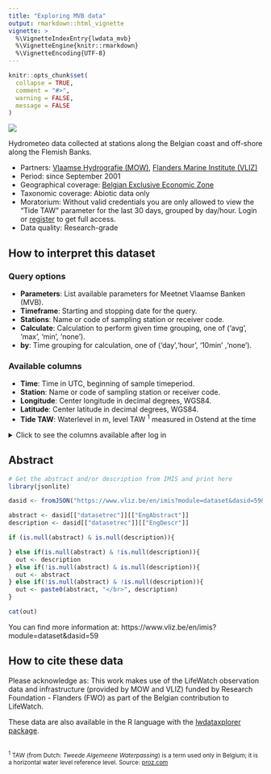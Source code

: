 ```yaml
---
title: "Exploring MVB data"
output: rmarkdown::html_vignette
vignette: >
  %\VignetteIndexEntry{lwdata_mvb}
  %\VignetteEngine{knitr::rmarkdown}
  %\VignetteEncoding{UTF-8}
---
```


```r
knitr::opts_chunk$set(
  collapse = TRUE,
  comment = "#>",
  warning = FALSE,
  message = FALSE
)
```

<!-- Insert image -->
<img src="lwde_mvb.png" class="rightimg"  />

<!-- Describe datatype in one or two sentences. -->
Hydrometeo data collected at stations along the Belgian coast and off-shore along the Flemish Banks.

- Partners: [Vlaamse Hydrografie (MOW)](http://www.vliz.be/en/imis?module=institute&insid=7831), [Flanders Marine Institute (VLIZ)](https://www.vliz.be/en/imis?module=institute&insid=36)
- Period: since September 2001
- Geographical coverage: [Belgian Exclusive Economic Zone](https://www.marineregions.org/gazetteer.php?p=details&id=3293)
- Taxonomic coverage: Abiotic data only
- Moratorium: Without valid credentials you are only allowed to view the "Tide TAW" parameter for the last 30 days, grouped by day/hour. Login or [register](https://rshiny.lifewatch.be/account?p=register) to get full access.
- Data quality: Research-grade
 
## How to interpret this dataset
 
### Query options
* **Parameters**: List available parameters for Meetnet Vlaamse Banken (MVB).
* **Timeframe**: Starting and stopping date for the query.
* **Stations**: Name or code of sampling station or receiver code.
* **Calculate**: Calculation to perform given time grouping, one of ('avg', 'max', 'min', 'none').
* **by**: Time grouping for calculation, one of ('day','hour', '10min' ,'none').
 
### Available columns
* **Time**: Time in UTC, beginning of sample timeperiod.
* **Station**: Name or code of sampling station or receiver code.
* **Longitude**: Center longitude in decimal degrees, WGS84.
* **Latitude**: Center latitude in decimal degrees, WGS84.
* **Tide TAW**: Waterlevel in m, level TAW <sup>1</sup> measured in Ostend at the time

<details>
  <summary>Click to see the columns available after log in</summary>
  <ul>
    <li><strong>1% wave height</strong></li>
    <li><strong>10 % wave height</strong></li>
    <li><strong>10% highest waves</strong></li>
    <li><strong>Air pressure</strong></li>
    <li><strong>Air temperature</strong></li>
    <li><strong>Average current direction</strong></li>
    <li><strong>Average current velocity</strong></li>
    <li><strong>Average wave period</strong></li>
    <li><strong>Average wind direction</strong></li>
    <li><strong>Average wind speed (at sensor height)</strong></li>
    <li><strong>Average wind speed at 10 m</strong></li>
    <li><strong>Average Windspeed</strong></li>
    <li><strong>Ground temperature</strong></li>
    <li><strong>Height waves with period > 10 s</strong></li>
    <li><strong>High frequent wave direction</strong></li>
    <li><strong>Low frequent wave direction</strong></li>
    <li><strong>Max 1 sec gust of wind at 10 m</strong></li>
    <li><strong>Max 3 sec gust of wind (at sensor height).</strong></li>
    <li><strong>Max 3 sec wind speed at 10 m</strong></li>
    <li><strong>Max 3 sec Windgust</strong></li>
    <li><strong>Max. windspeed at 10m</strong></li>
    <li><strong>Precipitation</strong></li>
    <li><strong>Relative humidity</strong></li>
    <li><strong>Sea water temperature</strong></li>
    <li><strong>Significant wave height</strong></li>
    <li><strong>Significant wave height - bouys</strong></li>
    <li><strong>Solar radiation</strong></li>
    <li><strong>Wave height</strong></li>
    <li><strong>Wet bulb Temperature</strong></li>
  </ul>
</details>

## Abstract

```r
# Get the abstract and/or description from IMIS and print here
library(jsonlite)

dasid <- fromJSON("https://www.vliz.be/en/imis?module=dataset&dasid=59&show=json")

abstract <- dasid[["datasetrec"]][["EngAbstract"]]
description <- dasid[["datasetrec"]][["EngDescr"]]

if (is.null(abstract) & is.null(description)){

} else if(is.null(abstract) & !is.null(description)){
  out <- description
} else if(!is.null(abstract) & is.null(description)){
  out <- abstract
} else if(!is.null(abstract) & !is.null(description)){
  out <- paste0(abstract, "</br>", description)
}

cat(out)
```

You can find more information at: https://www.vliz.be/en/imis?module=dataset&dasid=59

## How to cite these data 
<!-- 
```r
library(jsonlite)

# Set base url 5251 4688
url <- "https://www.vliz.be/en/imis?module=dataset&dasid=59"
dasid <- fromJSON(paste0(url, "&show=json"))

# Build citation. Get active DOI.
citation <- dasid[["datasetrec"]][["Citation"]]
citation <- paste0("> ", citation, " ", url, 
                   ". Accessed through the LifeWatch Data Explorer / lwdataexplorer R package."
                   )

# Get license
license <- dasid[["datasetrec"]][["AccessConstraint"]]
```

```r
cat(citation)
```

```r
cat(paste0("<b>Availability: </b>", license))
```
-->
Please acknowledge as: This work makes use of the LifeWatch observation data and infrastructure (provided by MOW and VLIZ) funded by Research Foundation - Flanders (FWO) as part of the Belgian contribution to LifeWatch.

These data are also available in the R language with the [lwdataxplorer package](https://lifewatch.github.io/lwdataexplorer/).

</br>
<small><sup>1</sup> TAW (from Dutch: _Tweede Algemeene Waterpassing_) is a term used only in Belgium; it is a horizontal water level reference level. Source: [proz.com](https://www.proz.com/kudoz/dutch-to-english/ships-sailing-maritime/2504584-tweede-algemeene-waterpassing.html)</small>
